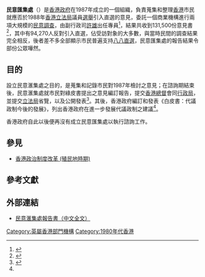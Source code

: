 '''民意匯集處'''（{{lang-en|Survey Office}}）是[[香港政府|香港政府]]在1987年成立的一個組織，負責蒐集和整理[[香港|香港]]市民就應否於1988年[[香港立法局|香港立法局]]議員[[選舉|選舉]]引入直選的意見，委託一個商業機構進行兩項大規模的[[民意調查|民意調查]]，由副行政司[[許雄|許雄]]出任專員<REF>{{Cite news|newspaper=大公報|date=1987-03-26|page=4}}</REF>，結果共收到131,500份意見書<REF>{{cite news|newspaper=華僑日報|date=1987-11-05|page=5}}</REF>，其中有94,270人反對引入直選，佔受訪對象的大多數，與當時民間的調查結果完全相反，後者差不多全部顯示市民普遍支持[[八八直選|八八直選]]，民意匯集處的報告結果令部份公眾嘩然。

==目的==
設立民意滙集處之目的，是蒐集和記錄市民對1987年檢討之意見；在諮詢期結束後，民意滙集處就市民對綠皮書提出之意見編訂報告，提交[[香港總督|香港總督]]會同[[行政局|行政局]]，並提交[[立法局|立法局]]省覽，以及公開發表<ref name="書6">{{cite book|title=《[[一九八七年代議政制發展檢討綠皮書|綠皮書：一九八七年代議政制發展檢討綠皮書]]》|chapter=第一章 引言|location=香港|publisher=[[政府印務局|政府印務局]]|page=6}}</ref>。其後，香港政府編訂和發表《白皮書：代議政制今後的發展》，列出香港政府在進一步發展代議政制之建議<ref name="書6"/>。

香港政府自此以後便再沒有成立民意匯集處以執行諮詢工作。

==參見==
*[[香港政治制度改革_(殖民地時期)|香港政治制度改革 (殖民地時期)]]

== 參考文獻 ==
{{Reflist}}

==外部連結==
*[https://hkcolumn.blogspot.com/p/hong-kong-columns-translated-survey.html 民意滙集處報告書（中文全文）] {{Wayback|url=https://hkcolumn.blogspot.com/p/hong-kong-columns-translated-survey.html |date=20200510200946 }}

{{香港雙普選}}
{{HK-poli-stub}}

[[Category:英屬香港部門機構|Category:英屬香港部門機構]]
[[Category:1980年代香港|Category:1980年代香港]]